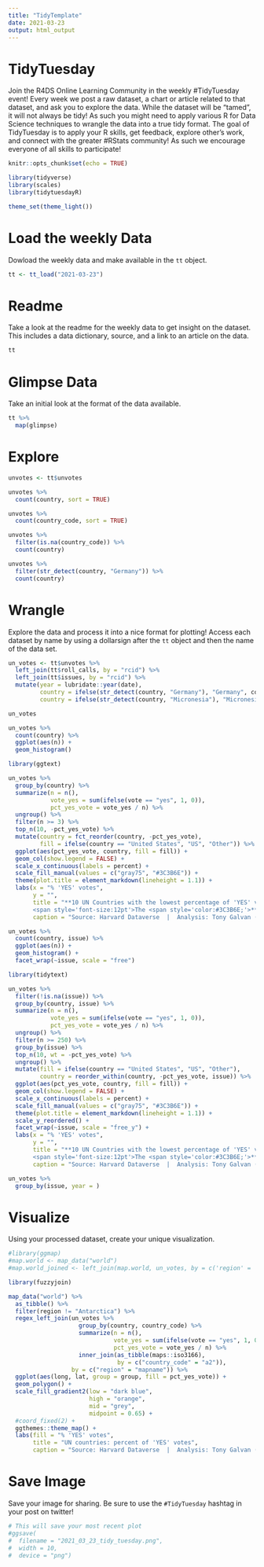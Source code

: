 ```yaml
---
title: "TidyTemplate"
date: 2021-03-23
output: html_output
---
```


# TidyTuesday

Join the R4DS Online Learning Community in the weekly #TidyTuesday event!
Every week we post a raw dataset, a chart or article related to that dataset, and ask you to explore the data.
While the dataset will be “tamed”, it will not always be tidy! As such you might need to apply various R for Data Science techniques to wrangle the data into a true tidy format.
The goal of TidyTuesday is to apply your R skills, get feedback, explore other’s work, and connect with the greater #RStats community!
As such we encourage everyone of all skills to participate!

```r

knitr::opts_chunk$set(echo = TRUE)

library(tidyverse)
library(scales)
library(tidytuesdayR)

theme_set(theme_light())

```

# Load the weekly Data

Dowload the weekly data and make available in the `tt` object.

```r

tt <- tt_load("2021-03-23")

```


# Readme

Take a look at the readme for the weekly data to get insight on the dataset.
This includes a data dictionary, source, and a link to an article on the data.

```r

tt

```


# Glimpse Data

Take an initial look at the format of the data available.

```r

tt %>% 
  map(glimpse)

```

# Explore

```r
unvotes <- tt$unvotes 

unvotes %>%
  count(country, sort = TRUE)
```

```r
unvotes %>%
  count(country_code, sort = TRUE)
```

```r
unvotes %>%
  filter(is.na(country_code)) %>%
  count(country)
```

```r
unvotes %>%
  filter(str_detect(country, "Germany")) %>%
  count(country)
```


# Wrangle

Explore the data and process it into a nice format for plotting! Access each dataset by name by using a dollarsign after the `tt` object and then the name of the data set.

```r

un_votes <- tt$unvotes %>%
  left_join(tt$roll_calls, by = "rcid") %>%
  left_join(tt$issues, by = "rcid") %>%
  mutate(year = lubridate::year(date),
         country = ifelse(str_detect(country, "Germany"), "Germany", country),
         country = ifelse(str_detect(country, "Micronesia"), "Micronesia", country))

un_votes

```

```r
un_votes %>%
  count(country) %>%
  ggplot(aes(n)) +
  geom_histogram()
```


```r
library(ggtext)

un_votes %>%
  group_by(country) %>%
  summarize(n = n(),
            vote_yes = sum(ifelse(vote == "yes", 1, 0)),
            pct_yes_vote = vote_yes / n) %>%
  ungroup() %>%
  filter(n >= 3) %>%
  top_n(10, -pct_yes_vote) %>%
  mutate(country = fct_reorder(country, -pct_yes_vote),
         fill = ifelse(country == "United States", "US", "Other")) %>% 
  ggplot(aes(pct_yes_vote, country, fill = fill)) + 
  geom_col(show.legend = FALSE) +
  scale_x_continuous(labels = percent) +
  scale_fill_manual(values = c("gray75", "#3C3B6E")) +
  theme(plot.title = element_markdown(lineheight = 1.1)) +
  labs(x = "% 'YES' votes",
       y = "",
       title = "**10 UN Countries with the lowest percentage of 'YES' votes**<br>
       <span style='font-size:12pt'>The <span style='color:#3C3B6E;'>**United States**</span> has the lowest percentage of 'YES' votes</span>",
       caption = "Source: Harvard Dataverse  |  Analysis: Tony Galvan (@GDataScience1)")
```

```r
un_votes %>%
  count(country, issue) %>%
  ggplot(aes(n)) +
  geom_histogram() +
  facet_wrap(~issue, scale = "free")
```


```r
library(tidytext)

un_votes %>%
  filter(!is.na(issue)) %>%
  group_by(country, issue) %>%
  summarize(n = n(),
            vote_yes = sum(ifelse(vote == "yes", 1, 0)),
            pct_yes_vote = vote_yes / n) %>%
  ungroup() %>%
  filter(n >= 250) %>%
  group_by(issue) %>%
  top_n(10, wt = -pct_yes_vote) %>%
  ungroup() %>%
  mutate(fill = ifelse(country == "United States", "US", "Other"),
         country = reorder_within(country, -pct_yes_vote, issue)) %>% 
  ggplot(aes(pct_yes_vote, country, fill = fill)) + 
  geom_col(show.legend = FALSE) +
  scale_x_continuous(labels = percent) +
  scale_fill_manual(values = c("gray75", "#3C3B6E")) +
  theme(plot.title = element_markdown(lineheight = 1.1)) +
  scale_y_reordered() +
  facet_wrap(~issue, scale = "free_y") +
  labs(x = "% 'YES' votes",
       y = "",
       title = "**10 UN Countries with the lowest percentage of 'YES' votes by issue**<br>
       <span style='font-size:12pt'>The <span style='color:#3C3B6E;'>**United States**</span> has the lowest in 4 out of the 6 issues</span>",
       caption = "Source: Harvard Dataverse  |  Analysis: Tony Galvan (@GDataScience1)")
```

```r
un_votes %>%
  group_by(issue, year = )
```


# Visualize

Using your processed dataset, create your unique visualization.

```r
#library(ggmap)
#map.world <- map_data("world")
#map.world_joined <- left_join(map.world, un_votes, by = c('region' = 'country'))

library(fuzzyjoin)

map_data("world") %>%
  as_tibble() %>%
  filter(region != "Antarctica") %>%
  regex_left_join(un_votes %>% 
                    group_by(country, country_code) %>%
                    summarize(n = n(),
                              vote_yes = sum(ifelse(vote == "yes", 1, 0)),
                              pct_yes_vote = vote_yes / n) %>%
                    inner_join(as_tibble(maps::iso3166), 
                               by = c("country_code" = "a2")), 
                  by = c("region" = "mapname")) %>%
  ggplot(aes(long, lat, group = group, fill = pct_yes_vote)) + 
  geom_polygon() + 
  scale_fill_gradient2(low = "dark blue",
                       high = "orange",
                       mid = "grey",
                       midpoint = 0.65) +
  #coord_fixed(2) + 
  ggthemes::theme_map() + 
  labs(fill = "% 'YES' votes",
       title = "UN countries: percent of 'YES' votes", 
       caption = "Source: Harvard Dataverse  |  Analysis: Tony Galvan (@GDataScience1)")
```

# Save Image

Save your image for sharing. Be sure to use the `#TidyTuesday` hashtag in your post on twitter! 

```r

# This will save your most recent plot
#ggsave(
#  filename = "2021_03_23_tidy_tuesday.png",
#  width = 10,
#  device = "png")

```
